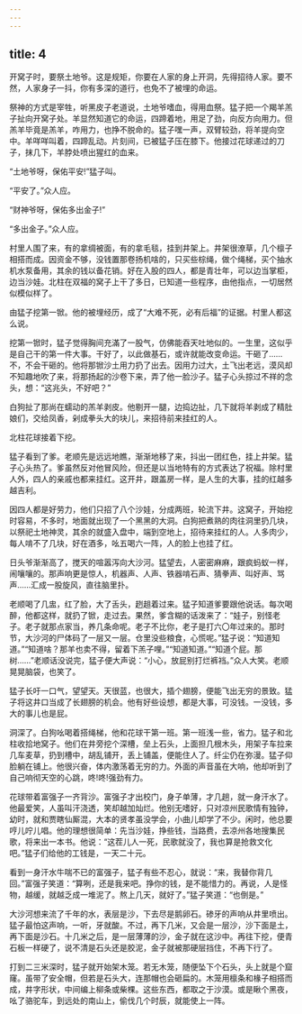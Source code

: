 ```yaml
---
---
---
```

title: 4
---



开窝子时，要祭土地爷。这是规矩，你要在人家的身上开洞，先得招待人家。要不然，人家身子一抖，你有多深的道行，也免不了被埋的命运。

祭神的方式是宰牲，听黑皮子老道说，土地爷嗜血，得用血祭。猛子把一个羯羊羔子扯向开窝子处。羊显然知道它的命运，四蹄着地，用足了劲，向反方向用力。但羔羊毕竟是羔羊，咋用力，也挣不脱命的。猛子嘿一声，双臂较劲，将羊提向空中。羊咩咩叫着，四蹄乱动。片刻间，已被猛子压在膝下。他接过花球递过的刀子，抹几下，羊脖处喷出猩红的血来。

“土地爷呀，保佑平安!”猛子叫。

“平安了。”众人应。

“财神爷呀，保佑多出金子!”

“多出金子。”众人应。

村里人围了来，有的拿绸被面，有的拿毛毯，挂到井架上。井架很潦草，几个檩子相搭而成。因资金不够，没钱置那卷扬机啥的，只买些棕绳，做个绳梯，买个抽水机水泵备用，其余的钱以备花销。好在入股的四人，都是青壮年，可以边当掌柜，边当沙娃。北柱在双福的窝子上干了多日，已知道一些程序，由他指点，一切居然似模似样了。

由猛子挖第一锨。他的被埋经历，成了“大难不死，必有后福”的证据。村里人都这么说。

挖第一锨时，猛子觉得胸间充滿了一股气，仿佛能吞天吐地似的。一生里，这似乎是自己干的第一件大事。干好了，以此做基石，或许就能改变命运。干砸了……不，不会干砸的。他将那锨沙土用力扔了出去。因用力过大，土飞出老远，漠风却不知趣地吹了来，将那扬起的沙卷下来，弄了他一脸沙子。猛子心头掠过不祥的念头，想：“这兆头，不好吧？”

白狗扯了那尚在蠕动的羔羊剥皮。他剔开一腿，边捣边扯，几下就将羊剥成了精肚娘们，交给凤香，剁成拳头大的块儿，来招待前来挂红的人。

北柱花球接着下挖。

猛子看到了爹。老顺先是远远地瞧，渐渐地移了来，抖出一团红色，挂上井架。猛子心头热了。爹虽然反对他冒风险，但还是以当地特有的方式表达了祝福。除村里人外，四人的亲戚也都来挂红。这开井，跟盖房一样，是人生的大事，挂的红越多越吉利。

因四人都是好劳力，他们只招了八个沙娃，分成两班，轮流下井。这窝子，开始挖时容易，不多时，地面就出现了一个黑黑的大洞。白狗把煮熟的肉往洞里扔几块，以祭祀土地神灵，其余的就盛入盘中，端到空地上，招待来挂红的人。人多肉少，每人啃不了几块，好在酒多，吆五喝六一阵，人的脸上也挂了红。

日头爷渐渐高了，搅天的喧嚣泻向大沙河。猛望去，人密密麻麻，跟疯蚂蚁一样，闹嚷嚷的。那声响更是惊人，机器声、人声、铁器啃石声、猜拳声、叫好声、骂声……汇成一股旋风，直往脑里扑。

老顺喝了几盅，红了脸，大了舌头，趔趄着过来。猛子知道爹要跟他说话。每次喝醉，他都这样，就扔了锨，走过去。果然，爹含糊的话泼来了：“娃子，别怪老子。老子就那点家当，养几条命呢。老子不比你，老子是打六〇年过来的。那时节，大沙河的尸体码了一层又一层。仓里没些粮食，心慌呢。”猛子说：“知道知道。”“知道啥？那羊也卖不得，留着下羔子哩。”“知道知道。”“知道个屁。那树……”老顺话没说完，猛子便大声说：“小心，放屁别打烂裤裆。”众人大笑。老顺晃晃脑袋，也笑了。

猛子长吁一口气，望望天。天很蓝，也很大，插个翅膀，便能飞出无穷的景致。猛子将这井口当成了长翅膀的机会。他有好些设想，都是大事，可没钱。一没钱，多大的事儿也是屁。

洞深了。白狗吆喝着搭绳梯，他和花球干第一班。第一班浅一些，省力。猛子和北柱收拾地窝子。他们在井旁挖个深槽，垒上石头，上面担几根木头，用架子车拉来几车麦草，扔到槽中，胡乱铺开，丢上铺盖，便能住人了。纤尘仍在弥漫。猛子仰脸躺在铺上。他很兴奋，体内激荡着无穷的力。外面的声音虽在大响，他却听到了自己响彻天空的心跳，咚!咚!强劲有力。

花球带着富强子一齐背沙。富强子才出校门，身子单薄，才几趟，就一身汗水了。他最爱笑，人虽叫汗浇透，笑却越加灿烂。他别无嗜好，只对凉州民歌情有独钟，幼时，就和贾瞎仙厮混，大本的贤孝虽没学会，小曲儿却学了不少。闲时，他总要哼儿咛儿唱。他的理想很简单：先当沙娃，挣些钱，当路费，去凉州各地搜集民歌，将来出一本书。他说：“这茬儿人一死，民歌就没了，我也算是抢救文化吧。”猛子们给他的工钱是，一天二十元。

看到一身汗水牛喘不已的富强子，猛子有些不忍心，就说：“来，我替你背几回。”富强子笑道：“算咧，还是我来吧。挣你的钱，是不能惜力的。再说，人是怪物，越缓，就越乏成一堆泥了。熬上几天，就好了。”猛子笑道：“也倒是。”

大沙河想来流了千年的水，表层是沙，下去尽是鹅卵石。碜牙的声响从井里喷出。猛子最怕这声响，一听，牙就酸。不过，再下几米，又会是一层沙，沙下面是土，再下面是沙石。十几米之后，是一层薄薄的沙，金子就在这沙中。再往下挖，便青石板一样硬了，说不清是石头还是胶泥，金子就被那硬层挡住，不再下行了。

打到二三米深时，猛子就开始架木笼。若无木笼，随便坠下个石头，头上就是个窟窿。虽带了安全帽，但若是石头大，连那帽也会砸扁的。木笼用檩条和椽子相搭而成，井字形状，中间编上柳条或柴棵。这些东西，都取之于沙漠。或是瞅个黑夜，吆了骆驼车，到远处的南山上，偷伐几个时辰，就能使上一阵。